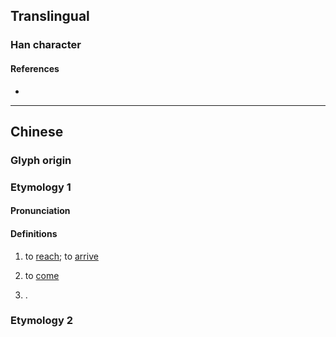 {{character info}}
==Translingual==

===Han character===
{{Han char|rn=60|rad=彳|as=09|sn=12|four=27247|canj=HORSE|ids=⿰彳叚}}

====References====
* {{Han ref|kx=0369.120|dkj=10173|dj=0695.040|hdz=20836.100|uh=5FA6|ud=24486|bh=D8F5|bd=55541}}

----

==Chinese==

===Glyph origin===
{{Han etym}}

===Etymology 1===
{{zh-forms}}

====Pronunciation====
{{zh-pron
|m=jiǎ
|c=gaa2
|h=pfs=
|md=
|mn=
|w=
|mc=y
|oc=y
|cat=v,pn
}}

====Definitions====
{{zh-hanzi}}

# {{lb|zh|obsolete}} to [[reach]]; to [[arrive]]
# {{lb|zh|obsolete}} to [[come]]
# {{surname|zh}}.

===Etymology 2===
{{zh-see|遐|v}}